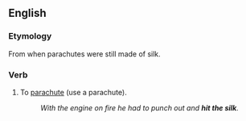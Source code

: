 ==English==

===Etymology===
From when parachutes were still made of silk.

===Verb===
{{en-verb|hits the silk|hitting the silk|hit the silk|hit the silk}}

# {{context|slang|lang=en}} To [[parachute]] (use a parachute).
#:''With the engine on fire he had to punch out and '''hit the silk'''.''